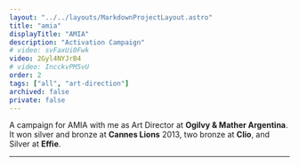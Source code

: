 ```yaml
---
layout: "../../layouts/MarkdownProjectLayout.astro"
title: "amia"
displayTitle: "AMIA"
description: "Activation Campaign"
# video: svFaxUi0Fwk
video: 2Gyl4NYJrB4
# video: IncckvPM5vU
order: 2
tags: ["all", "art-direction"]
archived: false
private: false
---
```


A campaign for AMIA with me as Art Director at **Ogilvy & Mather Argentina**.
It won silver and bronze at **Cannes Lions** 2013, two bronze at **Clio**, and Silver at **Effie**.

---


<section>
  <YTiframe
    title={frontmatter.title}
    video={frontmatter.video}
    loading="eager"
  />
</section>
